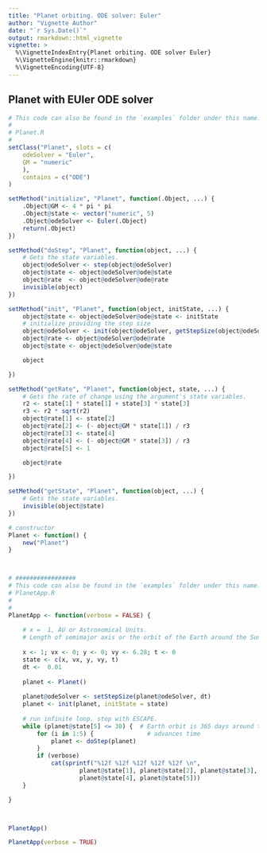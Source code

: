 ```yaml
---
title: "Planet orbiting. ODE solver: Euler"
author: "Vignette Author"
date: "`r Sys.Date()`"
output: rmarkdown::html_vignette
vignette: >
  %\VignetteIndexEntry{Planet orbiting. ODE solver Euler}
  %\VignetteEngine{knitr::rmarkdown}
  %\VignetteEncoding{UTF-8}
---
```


## Planet with EUler ODE solver

```r
# This code can also be found in the `examples` folder under this name:
# 
# Planet.R
#
setClass("Planet", slots = c(
    odeSolver = "Euler",
    GM = "numeric"
    ),
    contains = c("ODE")
)

setMethod("initialize", "Planet", function(.Object, ...) {
    .Object@GM <- 4 * pi * pi
    .Object@state <- vector("numeric", 5)
    .Object@odeSolver <- Euler(.Object)
    return(.Object)
})

setMethod("doStep", "Planet", function(object, ...) {
    # Gets the state variables.
    object@odeSolver <- step(object@odeSolver)
    object@state <- object@odeSolver@ode@state
    object@rate  <- object@odeSolver@ode@rate
    invisible(object)
})

setMethod("init", "Planet", function(object, initState, ...) {
    object@state <- object@odeSolver@ode@state <- initState
    # initialize providing the step size
    object@odeSolver <- init(object@odeSolver, getStepSize(object@odeSolver))
    object@rate <- object@odeSolver@ode@rate
    object@state <- object@odeSolver@ode@state

    object

})

setMethod("getRate", "Planet", function(object, state, ...) {
    # Gets the rate of change using the argument's state variables.
    r2 <- state[1] * state[1] + state[3] * state[3]
    r3 <- r2 * sqrt(r2)
    object@rate[1] <- state[2]
    object@rate[2] <- (- object@GM * state[1]) / r3
    object@rate[3] <- state[4]
    object@rate[4] <- (- object@GM * state[3]) / r3
    object@rate[5] <- 1

    object@rate

})

setMethod("getState", "Planet", function(object, ...) {
    # Gets the state variables.
    invisible(object@state)
})

# constructor
Planet <- function() {
    new("Planet")
}



# #################
# This code can also be found in the `examples` folder under this name:
# PlanetApp.R
#
#
PlanetApp <- function(verbose = FALSE) {
        
    # x =  1, AU or Astronomical Units. 
    # Length of semimajor axis or the orbit of the Earth around the Sun.
    
    x <- 1; vx <- 0; y <- 0; vy <- 6.28; t <- 0
    state <- c(x, vx, y, vy, t)
    dt <-  0.01
    
    planet <- Planet()
    
    planet@odeSolver <- setStepSize(planet@odeSolver, dt)
    planet <- init(planet, initState = state)
    
    # run infinite loop. stop with ESCAPE.
    while (planet@state[5] <= 30) {  # Earth orbit is 365 days around the sun
        for (i in 1:5) {               # advances time
            planet <- doStep(planet)
        }
        if (verbose) 
            cat(sprintf("%12f %12f %12f %12f %12f \n",
                    planet@state[1], planet@state[2], planet@state[3],
                    planet@state[4], planet@state[5]))
    }

}



PlanetApp()

```


```r
PlanetApp(verbose = TRUE)
```

